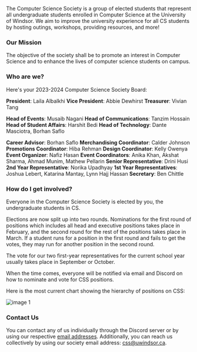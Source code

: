 The Computer Science Society is a group of elected students that represent all undergraduate students enrolled in Computer Science at the University of Windsor. We aim to improve the university experience for all CS students by hosting outings, workshops, providing resources, and more!

### Our Mission

The objective of the society shall be to promote an interest in Computer Science and to enhance the lives of computer science students on campus.

### Who are we? 

Here's your 2023-2024 Computer Science Society Board:

**President**: Laila Albalkhi 
**Vice President**: Abbie Dewhirst 
**Treasurer**: Vivian Tang  

**Head of Events**: Musaib Nagani 
**Head of Communications**: Tanzim Hossain 
**Head of Student Affairs**: Harshit Bedi 
**Head of Technology**: Dante Masciotra, Borhan Saflo 

**Career Advisor**: Borhan Saflo 
**Merchandising Coordinator**: Calder Johnson 
**Promotions Coordinator**: Hiba Rehman 
**Design Coordinator**: Kelly Owenya 
**Event Organizer**: Nafiz Hasan 
**Event Coordinators**: <anika>Anika Khan</anika>, Akshat Sharma, Ahmad Munim, Mathew Pellarin 
**Senior Representative**: Drini Husi  
**2nd Year Representative**: Norika Upadhyay 
**1st Year Representatives**: Joshua Lebert, Katarina Mantay, Lynn Hajj Hassan 
**Secretary**: Ben Chittle

### How do I get involved?

Everyone in the Computer Science Society is elected by you, the undergraduate students in CS.

Elections are now split up into two rounds. Nominations for the first round of positions which includes all head and executive positions takes place in February, and the second round for the rest of the positions takes place in March. If a student runs for a position in the first round and fails to get the votes, they may run for another position in the second round.

The vote for our two first-year representatives for the current school year usually takes place in September or October.

When the time comes, everyone will be notified via email and Discord on how to nominate and vote for CSS positions.

Here is the most current chart showing the hierarchy of positions on CSS:

![image 1](https://uwindsorcss.github.io/files/dir/images/W22_CSS_Hierarchy.svg)

### Contact Us

You can contact any of us individually through the Discord server or by using our respective [email addresses](https://uwindsorcss.github.io/wiki/css/board). Additionally, you can reach us collectively by using our society email address: css@uwindsor.ca.

